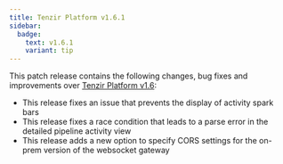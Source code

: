 ```yaml
---
title: Tenzir Platform v1.6.1
sidebar:
  badge:
    text: v1.6.1
    variant: tip
---
```


This patch release contains the following changes, bug fixes and improvements
over [Tenzir Platform
v1.6](https://github.com/tenzir/platform/releases/tag/v1.6.0):

- This release fixes an issue that prevents the display of activity spark bars
- This release fixes a race condition that leads to a parse error in the
  detailed pipeline activity view
- This release adds a new option to specify CORS settings for the on-prem
  version of the websocket gateway
